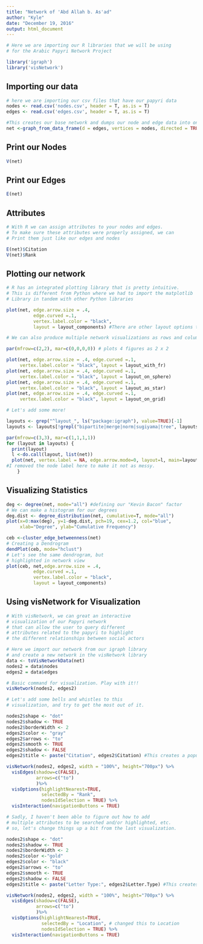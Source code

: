 ```yaml
---
title: "Network of 'Abd Allah b. As'ad"
author: "Kyle"
date: "December 19, 2016"
output: html_document
---
```

```r

# Here we are importing our R libraries that we will be using
# for the Arabic Papyri Network Project

library('igraph')
library('visNetwork')

```
## Importing our data

```r
# here we are importing our csv files that have our papyri data
nodes <- read.csv('nodes.csv', header = T, as.is = T)
edges <- read.csv('edges.csv', header = T, as.is = T)
```


```r
#This creates our base network and dumps our node and edge data into one place
net <-graph_from_data_frame(d = edges, vertices = nodes, directed = TRUE)

```
## Print our Nodes
```r
V(net)

```
## Print our Edges
```r
E(net)
```
## Attributes
```r
# With R we can assign attributes to your nodes and edges.
# To make sure these attributes were properly assigned, we can
# Print them just like our edges and nodes

E(net)$Citation
V(net)$Rank

```
## Plotting our network
```r
# R has an integrated plotting library that is pretty intuitive. 
# This is different from Python where we had to import the matplotlib
# Library in tandem with other Python libraries

plot(net, edge.arrow.size = .4,
          edge.curved =.1,
          vertex.label.color = "black",
          layout = layout_components) #There are other layout options that I will show next

```
```r
# We can also produce multiple network visualizations as rows and columns

par(mfrow=c(2,2), mar=c(0,0,0,0)) # plots 4 figures as 2 x 2

plot(net, edge.arrow.size = .4, edge.curved =.1,
     vertex.label.color = "black", layout = layout_with_fr)
plot(net, edge.arrow.size = .4, edge.curved =.1,
     vertex.label.color = "black", layout = layout_on_sphere)
plot(net, edge.arrow.size = .4, edge.curved =.1,
     vertex.label.color = "black", layout = layout_as_star)
plot(net, edge.arrow.size = .4, edge.curved =.1,
     vertex.label.color = "black", layout = layout_on_grid)


```
```r
# Let's add some more!

layouts <- grep("^layout_", ls("package:igraph"), value=TRUE)[-1]
layouts <- layouts[!grepl("bipartite|merge|norm|sugiyama|tree", layouts)]

par(mfrow=c(3,3), mar=c(1,1,1,1))
for (layout in layouts) {
  print(layout)
  l <-do.call(layout, list(net))
  plot(net, vertex.label = NA, edge.arrow.mode=0, layout=l, main=layout)
#I removed the node label here to make it not as messy. 
    }
```

## Visualizing Statistics


```r
deg <- degree(net, mode="all") #defining our "Kevin Bacon" factor
# We can make a histogram for our degrees
deg.dist <- degree_distribution(net, cumulative=T, mode="all")
plot(x=0:max(deg), y=1-deg.dist, pch=19, cex=1.2, col="blue",
     xlab="Degree", ylab="Cumulative Frequency")
```

```r
ceb <-cluster_edge_betweenness(net)
# Creating a Dendrogram
dendPlot(ceb, mode="hclust")
# Let's see the same dendrogram, but
# highlighted in network view
plot(ceb, net,edge.arrow.size = .4,
          edge.curved =.1,
          vertex.label.color = "black",
          layout = layout_components)
```


## Using visNetwork for Visualization

```r
# With visNetwork, we can great an interactive
# visualization of our Papyri network
# that can allow the user to query different
# attributes related to the papyri to highlight
# the different relationships between social actors

# Here we import our network from our igraph library
# and create a new network in the visNetwork library
data <- toVisNetworkData(net)
nodes2 = data$nodes
edges2 = data$edges

# Basic command for visualization. Play with it!!
visNetwork(nodes2, edges2)

```

```r

# Let's add some bells and whistles to this 
# visualization, and try to get the most out of it.

nodes2$shape <- "dot"
nodes2$shadow <- TRUE
nodes2$borderWidth <- 2
edges2$color <- "gray"
edges2$arrows <- "to"
edges2$smooth <- TRUE
edges2$shadow <- FALSE
edges2$title <- paste("Citation", edges2$Citation) #This creates a popup with the citation

visNetwork(nodes2, edges2, width = "100%", height="700px") %>%
  visEdges(shadow=c(FALSE),
           arrows=c("to")
           )%>%
  visOptions(highlightNearest=TRUE,
             selectedBy = "Rank",
             nodesIdSelection = TRUE) %>%
  visInteraction(navigationButtons = TRUE)
```

```r
# Sadly, I haven't been able to figure out how to add
# multiple attributes to be searched and/or highlighted, etc.
# so, let's change things up a bit from the last visualization.

nodes2$shape <- "dot"
nodes2$shadow <- TRUE
nodes2$borderWidth <- 2
nodes2$color <-"gold"
edges2$color <- "black"
edges2$arrows <- "to"
edges2$smooth <- TRUE
edges2$shadow <- FALSE
edges2$title <- paste("Letter Type:", edges2$Letter.Type) #This creates a popup with the Type of Letter

visNetwork(nodes2, edges2, width = "100%", height="700px") %>%
  visEdges(shadow=c(FALSE),
           arrows=c("to")
           )%>%
  visOptions(highlightNearest=TRUE,
             selectedBy = "Location", # changed this to Location
             nodesIdSelection = TRUE) %>%
  visInteraction(navigationButtons = TRUE)
```



